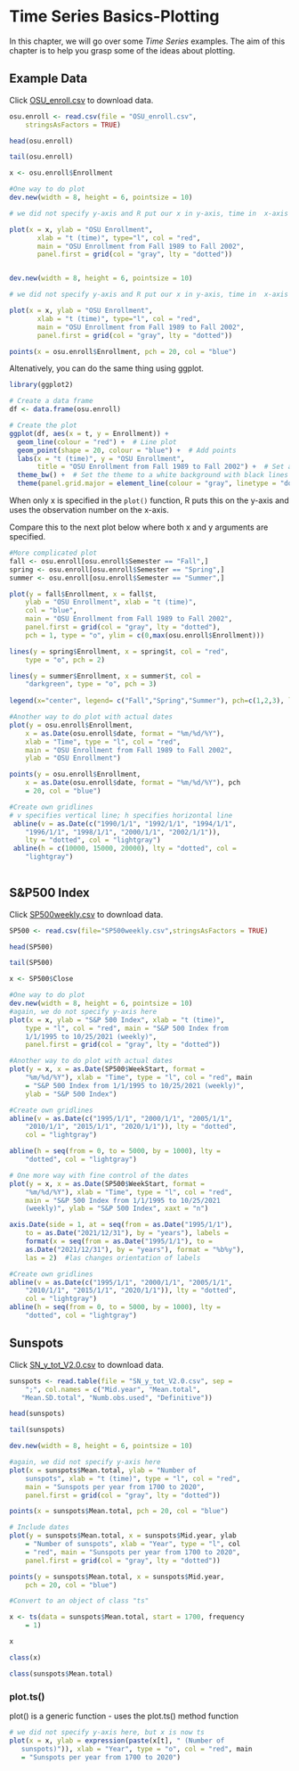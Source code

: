 # Time Series Basics-Plotting 

In this chapter, we will go over some _Time Series_ examples.
The aim of this chapter is to help you grasp some of the ideas about plotting.

## Example Data

Click [OSU_enroll.csv](http://www.chrisbilder.com/stat878/sections/2/OSU_enroll.csv) to download data.

```r
osu.enroll <- read.csv(file = "OSU_enroll.csv", 
    stringsAsFactors = TRUE)
```

```r
head(osu.enroll)
```

```r
tail(osu.enroll)
```

```r
x <- osu.enroll$Enrollment
```


```r
#One way to do plot
dev.new(width = 8, height = 6, pointsize = 10) 

# we did not specify y-axis and R put our x in y-axis, time in  x-axis

plot(x = x, ylab = "OSU Enrollment", 
       xlab = "t (time)", type="l", col = "red", 
       main = "OSU Enrollment from Fall 1989 to Fall 2002", 
       panel.first = grid(col = "gray", lty = "dotted"))



```

```r
dev.new(width = 8, height = 6, pointsize = 10) 

# we did not specify y-axis and R put our x in y-axis, time in  x-axis

plot(x = x, ylab = "OSU Enrollment", 
       xlab = "t (time)", type="l", col = "red", 
       main = "OSU Enrollment from Fall 1989 to Fall 2002", 
       panel.first = grid(col = "gray", lty = "dotted"))

points(x = osu.enroll$Enrollment, pch = 20, col = "blue")
```

Altenatively, you can do the same thing using ggplot.

```r
library(ggplot2)

# Create a data frame
df <- data.frame(osu.enroll)

# Create the plot
ggplot(df, aes(x = t, y = Enrollment)) +
  geom_line(colour = "red") +  # Line plot
  geom_point(shape = 20, colour = "blue") +  # Add points
  labs(x = "t (time)", y = "OSU Enrollment", 
       title = "OSU Enrollment from Fall 1989 to Fall 2002") +  # Set axis labels and title
  theme_bw() +  # Set the theme to a white background with black lines
  theme(panel.grid.major = element_line(colour = "gray", linetype = "dotted"))  # Add gray dotted lines to the plot
```

When only x is specified in the `plot()` function, R puts this on the y-axis and uses the observation number on the x-axis.

Compare this to the next plot below where both x and y arguments are specified.  

```r
#More complicated plot
fall <- osu.enroll[osu.enroll$Semester == "Fall",]
spring <- osu.enroll[osu.enroll$Semester == "Spring",]
summer <- osu.enroll[osu.enroll$Semester == "Summer",]

plot(y = fall$Enrollment, x = fall$t,
    ylab = "OSU Enrollment", xlab = "t (time)", 
    col = "blue", 
    main = "OSU Enrollment from Fall 1989 to Fall 2002", 
    panel.first = grid(col = "gray", lty = "dotted"), 
    pch = 1, type = "o", ylim = c(0,max(osu.enroll$Enrollment)))

lines(y = spring$Enrollment, x = spring$t, col = "red", 
    type = "o", pch = 2)

lines(y = summer$Enrollment, x = summer$t, col = 
    "darkgreen", type = "o", pch = 3)
    
legend(x="center", legend= c("Fall","Spring","Summer"), pch=c(1,2,3), lty=c(1,1,1), col=c("blue","red","darkgreen"), bty="n")


```

```r
#Another way to do plot with actual dates
plot(y = osu.enroll$Enrollment, 
    x = as.Date(osu.enroll$date, format = "%m/%d/%Y"), 
    xlab = "Time", type = "l", col = "red",  
    main = "OSU Enrollment from Fall 1989 to Fall 2002",
    ylab = "OSU Enrollment")

points(y = osu.enroll$Enrollment, 
    x = as.Date(osu.enroll$date, format = "%m/%d/%Y"), pch 
    = 20, col = "blue")

#Create own gridlines
# v specifies vertical line; h specifies horizontal line
 abline(v = as.Date(c("1990/1/1", "1992/1/1", "1994/1/1", 
    "1996/1/1", "1998/1/1", "2000/1/1", "2002/1/1")),
    lty = "dotted", col = "lightgray")
 abline(h = c(10000, 15000, 20000), lty = "dotted", col = 
    "lightgray")
     
```

## S&P500 Index

Click [SP500weekly.csv](http://www.chrisbilder.com/stat878/sections/2/SP500weekly.csv) to download data.

```r
SP500 <- read.csv(file="SP500weekly.csv",stringsAsFactors = TRUE)
```

```r
head(SP500)
```

```r
tail(SP500)
```

```r
x <- SP500$Close
```

```r
#One way to do plot
dev.new(width = 8, height = 6, pointsize = 10) 
#again, we do not specify y-axis here
plot(x = x, ylab = "S&P 500 Index", xlab = "t (time)", 
    type = "l", col = "red", main = "S&P 500 Index from 
    1/1/1995 to 10/25/2021 (weekly)", 
    panel.first = grid(col = "gray", lty = "dotted"))

```

```r
#Another way to do plot with actual dates
plot(y = x, x = as.Date(SP500$WeekStart, format =
    "%m/%d/%Y"), xlab = "Time", type = "l", col = "red", main 
    = "S&P 500 Index from 1/1/1995 to 10/25/2021 (weekly)",
    ylab = "S&P 500 Index")

#Create own gridlines
abline(v = as.Date(c("1995/1/1", "2000/1/1", "2005/1/1", 
    "2010/1/1", "2015/1/1", "2020/1/1")), lty = "dotted", 
    col = "lightgray")

abline(h = seq(from = 0, to = 5000, by = 1000), lty = 
    "dotted", col = "lightgray")

```

```r
# One more way with fine control of the dates
plot(y = x, x = as.Date(SP500$WeekStart, format = 
    "%m/%d/%Y"), xlab = "Time", type = "l", col = "red", 
    main = "S&P 500 Index from 1/1/1995 to 10/25/2021 
    (weekly)", ylab = "S&P 500 Index", xaxt = "n")

axis.Date(side = 1, at = seq(from = as.Date("1995/1/1"),
    to = as.Date("2021/12/31"), by = "years"), labels = 
    format(x = seq(from = as.Date("1995/1/1"), to = 
    as.Date("2021/12/31"), by = "years"), format = "%b%y"), 
    las = 2)  #las changes orientation of labels

#Create own gridlines
abline(v = as.Date(c("1995/1/1", "2000/1/1", "2005/1/1", 
    "2010/1/1", "2015/1/1", "2020/1/1")), lty = "dotted", 
    col = "lightgray")
abline(h = seq(from = 0, to = 5000, by = 1000), lty = 
    "dotted", col = "lightgray")

```

## Sunspots

Click [SN_y_tot_V2.0.csv](http://www.chrisbilder.com/stat878/sections/2/SN_y_tot_V2.0.csv) to download data.

```r
sunspots <- read.table(file = "SN_y_tot_V2.0.csv", sep = 
    ";", col.names = c("Mid.year", "Mean.total", 
   "Mean.SD.total", "Numb.obs.used", "Definitive"))
```

```r
head(sunspots)
```

```r
tail(sunspots)
```

```r
dev.new(width = 8, height = 6, pointsize = 10)

#again, we did not specify y-axis here
plot(x = sunspots$Mean.total, ylab = "Number of 
    sunspots", xlab = "t (time)", type = "l", col = "red", 
    main = "Sunspots per year from 1700 to 2020",
    panel.first = grid(col = "gray", lty = "dotted"))

points(x = sunspots$Mean.total, pch = 20, col = "blue")


```

```r
# Include dates
plot(y = sunspots$Mean.total, x = sunspots$Mid.year, ylab 
    = "Number of sunspots", xlab = "Year", type = "l", col 
    = "red", main = "Sunspots per year from 1700 to 2020",
    panel.first = grid(col = "gray", lty = "dotted"))

points(y = sunspots$Mean.total, x = sunspots$Mid.year, 
    pch = 20, col = "blue")

```

```r
#Convert to an object of class "ts"

x <- ts(data = sunspots$Mean.total, start = 1700, frequency 
    = 1)

x

```

```r
class(x)

class(sunspots$Mean.total)
```

### plot.ts()

plot() is a generic function - uses the plot.ts() method function

```r
# we did not specify y-axis here, but x is now ts
plot(x = x, ylab = expression(paste(x[t], " (Number of 
   sunspots)")), xlab = "Year", type = "o", col = "red", main 
   = "Sunspots per year from 1700 to 2020")
```

